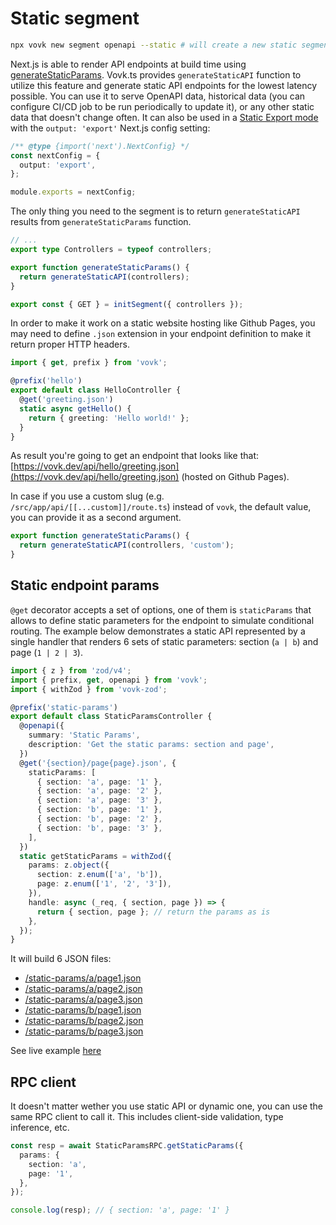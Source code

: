 # Static segment

```sh npm2yarn
npx vovk new segment openapi --static # will create a new static segment with name "openapi" at src/app/api/openapi/[[...vovk]]/route.ts
```

Next.js is able to render API endpoints at build time using [generateStaticParams](https://nextjs.org/docs/app/api-reference/functions/generate-static-params). Vovk.ts provides `generateStaticAPI` function to utilize this feature and generate static API endpoints for the lowest latency possible. You can use it to serve OpenAPI data, historical data (you can configure CI/CD job to be run periodically to update it), or any other static data that doesn't change often. It can also be used in a [Static Export mode](https://nextjs.org/docs/pages/building-your-application/deploying/static-exports) with the `output: 'export'` Next.js config setting:

```ts filename="next.config.js"
/** @type {import('next').NextConfig} */
const nextConfig = {
  output: 'export',
};

module.exports = nextConfig;
```

The only thing you need to the segment is to return `generateStaticAPI` results from `generateStaticParams` function.

```ts filename="src/app/api/[[...vovk]]/route.ts"
// ...
export type Controllers = typeof controllers;

export function generateStaticParams() {
  return generateStaticAPI(controllers);
}

export const { GET } = initSegment({ controllers });
```

In order to make it work on a static website hosting like Github Pages, you may need to define `.json` extension in your endpoint definition to make it return proper HTTP headers.

```ts
import { get, prefix } from 'vovk';

@prefix('hello')
export default class HelloController {
  @get('greeting.json')
  static async getHello() {
    return { greeting: 'Hello world!' };
  }
}
```

As result you're going to get an endpoint that looks like that: [https://vovk.dev/api/hello/greeting.json](https://vovk.dev/api/hello/greeting.json) (hosted on Github Pages).

In case if you use a custom slug (e.g. `/src/app/api/[[...custom]]/route.ts`) instead of `vovk`, the default value, you can provide it as a second argument.

```ts
export function generateStaticParams() {
  return generateStaticAPI(controllers, 'custom');
}
```

## Static endpoint params

`@get` decorator accepts a set of options, one of them is `staticParams` that allows to define static parameters for the endpoint to simulate conditional routing. The example below demonstrates a static API represented by a single handler that renders 6 sets of static parameters: section (`a | b`) and page (`1 | 2 | 3`).

```ts
import { z } from 'zod/v4';
import { prefix, get, openapi } from 'vovk';
import { withZod } from 'vovk-zod';

@prefix('static-params')
export default class StaticParamsController {
  @openapi({
    summary: 'Static Params',
    description: 'Get the static params: section and page',
  })
  @get('{section}/page{page}.json', {
    staticParams: [
      { section: 'a', page: '1' },
      { section: 'a', page: '2' },
      { section: 'a', page: '3' },
      { section: 'b', page: '1' },
      { section: 'b', page: '2' },
      { section: 'b', page: '3' },
    ],
  })
  static getStaticParams = withZod({
    params: z.object({
      section: z.enum(['a', 'b']),
      page: z.enum(['1', '2', '3']),
    }),
    handle: async (_req, { section, page }) => {
      return { section, page }; // return the params as is
    },
  });
}
```

It will build 6 JSON files:

- [/static-params/a/page1.json](https://vovk-examples.vercel.app/api/static/static-params/a/page1.json)
- [/static-params/a/page2.json](https://vovk-examples.vercel.app/api/static/static-params/a/page2.json)
- [/static-params/a/page3.json](https://vovk-examples.vercel.app/api/static/static-params/a/page3.json)
- [/static-params/b/page1.json](https://vovk-examples.vercel.app/api/static/static-params/b/page1.json)
- [/static-params/b/page2.json](https://vovk-examples.vercel.app/api/static/static-params/b/page2.json)
- [/static-params/b/page3.json](https://vovk-examples.vercel.app/api/static/static-params/b/page3.json)

See live example [here](https://vovk-examples.vercel.app/static-params)

## RPC client

It doesn't matter wether you use static API or dynamic one, you can use the same RPC client to call it. This includes client-side validation, type inference, etc.

```ts
const resp = await StaticParamsRPC.getStaticParams({
  params: {
    section: 'a',
    page: '1',
  },
});

console.log(resp); // { section: 'a', page: '1' }
```
